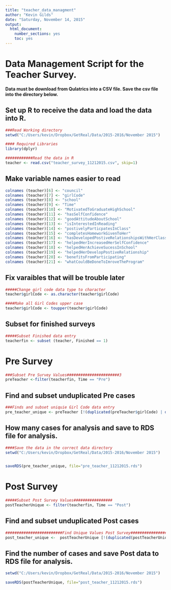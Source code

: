 ```yaml
---
title: "teacher_data_managment"
author: "Kevin Gilds"
date: "Saturday, November 14, 2015"
output:
  html_document:
    number_sections: yes
    toc: yes
---
```


# Data Management Script for the Teacher Survey. 


**Data must be download from Qulatrics into a CSV file. Save the csv file into the directory below.**


## Set up R to receive the data and load the data into R. 

```r
###Read Working directory
setwd("C:/Users/kevin/Dropbox/GetReal/Data/2015-2016/November 2015")

#### Required Libraries
library(dplyr)

############Read the data in R
teacher <- read.csv("teacher_survey_11212015.csv", skip=1)


```



## Make variable names easier to read

```r
colnames (teacher)[6] <- "council"
colnames (teacher)[7] <- "girlCode"
colnames (teacher)[8] <- "school"
colnames (teacher)[9] <- "Time"
colnames (teacher)[10] <- "MotivatedToGraduateHighSchool"
colnames (teacher)[11] <- "hasSelfConfidence"
colnames (teacher)[12] <- "goodAttitudeAboutSchool"
colnames (teacher)[13] <- "isInterestedInReading"
colnames (teacher)[14] <- "postivelyParticpatesInClass"
colnames (teacher)[15] <- "completesHomeworkGivenToHer"
colnames (teacher)[16] <- "hasDevelopedPostiveRelationshipsWithHerClassmates"
colnames (teacher)[17] <- "helpedHerIncreasedHerSelfConfidence"
colnames (teacher)[18] <- "helpedHerAchieveSucessInSchool"
colnames (teacher)[19] <- "helpedHerDevelopPostiveRelationship"
colnames (teacher)[20] <- "benefitsFromParticipating"
colnames (teacher)[21] <- "whatCouldBeDoneToImroveTheProgram"

```


## Fix varaibles that will be trouble later

```r

#####Change girl code data type to character 
teacher$girlCode <- as.character(teacher$girlCode)

####Make all Girl Codes upper case
teacher$girlCode <- toupper(teacher$girlCode)


```


## Subset for finished surveys

```r

#####Subset Finished data entry
teacherfin <- subset (teacher, Finished == 1)


```


# Pre Survey

```r

###Subset Pre Survey Values#######################3
preTeacher <-filter(teacherfin, Time == "Pre")


```


## Find and subset unduplicated Pre cases
```r

###Finds and subset uniquie Girl Code data entry
pre_teacher_unique <- preTeacher [!(duplicated(preTeacher$girlCode) | duplicated(preTeacher$girlCode, fromLast=TRUE)),]


```


## How many cases for analysis and save to RDS file for analysis.

```r
####Save the data in the correct data directory
setwd("C:/Users/kevin/Dropbox/GetReal/Data/2015-2016/November 2015")


saveRDS(pre_teacher_unique, file="pre_teacher_11212015.rds")


```


# Post Survey

```r

#####Subset Post Survey Values#################
postTeacherUnique <- filter(teacherfin, Time == "Post")


```


## Find and subset unduplicated Post cases
```r
#########################Find Unique Values Post Survey################
post_teacher_unique <-  postTeacherUnique [!(duplicated(postTeacherUnique$girlCode) | duplicated(postTeacherUnique$girlCode, fromLast=TRUE)),]

```

##  Find the number of cases and save Post data to RDS file for analysis. 
```r

setwd("C:/Users/kevin/Dropbox/GetReal/Data/2015-2016/November 2015")

saveRDS(postTeacherUnique, file="post_teacher_11212015.rds")


```

